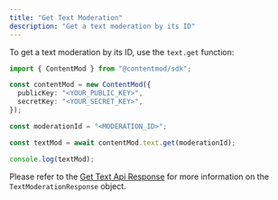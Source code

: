 ```yaml
---
title: "Get Text Moderation"
description: "Get a text moderation by its ID"
---
```



To get a text moderation by its ID, use the `text.get` function:

```ts index.ts
import { ContentMod } from "@contentmod/sdk";

const contentMod = new ContentMod({
  publicKey: "<YOUR_PUBLIC_KEY>",
  secretKey: "<YOUR_SECRET_KEY>",
});

const moderationId = "<MODERATION_ID>";

const textMod = await contentMod.text.get(moderationId);

console.log(textMod);
```

Please refer to the [Get Text Api Response](/api-reference/text/get) for more information on the `TextModerationResponse` object.

<TextModRes />
